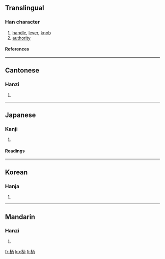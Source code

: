 ==Translingual==
===Han character===
{{Han char|rn=75|rad=木|as=05|sn=9|four=4192<sub>7</sub>|canj=木一人月 (DMOB)}}
# [[handle]], [[lever]], [[knob]]
# [[authority]]
====References====
{{Han ref|kx=0518.080|dkj=14603|dj=0906.090|hdz=21179.020|uh=67C4|ud=26564|bh=AC60|bd=44128}}
----
==Cantonese==
===Hanzi===
{{yue-hanzi|jyut=|y=[[beng3]], [[bing3]]}}
# {{defn|Cantonese}}
----
==Japanese==
===Kanji===
{{ja-kanji|grade=|rs=木05}}
# {{defn|Japanese}}
====Readings====
{{ja-readings|on=[[へい]] (''hei''), [[ひょう]] (''hyō'')|kun=[[え]] (''e''), [[がら]] (''gara''), [[つか]] (''tsuka'')}}
----
==Korean==
===Hanja===
{{ko-hanja|hangeul=[[병]]|eumhun=|rv=byeong|mr=pyŏng|y=pyeng}}
# {{defn|Korean}}
----
==Mandarin==
===Hanzi===
{{cmn-hanzi|pin=[[bǐng]] ([[bing3]])|wg=ping<sup>3</sup>}}
# {{defn|Mandarin}}

[[fr:柄]]
[[ko:柄]]
[[fi:柄]]
